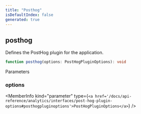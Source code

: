 ```yaml
---
title: "Posthog"
isDefaultIndex: false
generated: true
---
```



<!-- This file was generated from the CommandKit source. Do not modify. Instead, re-run the "docgen" script -->


## posthog

<GenerationInfo sourceFile="packages/analytics/src/posthog/index.ts" sourceLine="8" packageName="@commandkit/analytics" />

Defines the PostHog plugin for the application.

```ts title="Signature"
function posthog(options: PostHogPluginOptions): void
```
Parameters

### options

<MemberInfo kind="parameter" type={`<a href='/docs/api-reference/analytics/interfaces/post-hog-plugin-options#posthogpluginoptions'>PostHogPluginOptions</a>`} />

